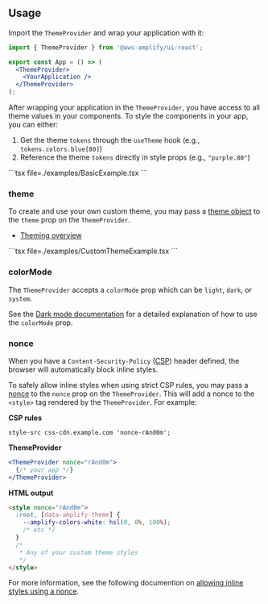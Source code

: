 

<ThemeAlert />

## Usage

Import the `ThemeProvider` and wrap your application with it:

```jsx
import { ThemeProvider } from '@aws-amplify/ui-react';

export const App = () => (
  <ThemeProvider>
    <YourApplication />
  </ThemeProvider>
);
```

After wrapping your application in the `ThemeProvider`, you have access to all theme values in your components. To style the components in your app, you can either:
1. Get the theme `tokens` through the `useTheme` hook (e.g., `tokens.colors.blue[80]`)
2. Reference the theme `tokens` directly in style props (e.g., `"purple.80"`)

<Example>
  <Flex>
    <BasicExample />
  </Flex>

  <ExampleCode>
    ```tsx file=./examples/BasicExample.tsx
    ```
    
  </ExampleCode>
</Example>

### theme

To create and use your own custom theme, you may pass a [theme object](https://ui.docs.amplify.aws/react/theming#theme-object) to the `theme` prop on the `ThemeProvider`. 

- [Theming overview](/theming)

<Example>
  <CustomThemeExample />

  <ExampleCode>
    ```tsx file=./examples/CustomThemeExample.tsx
    ```
    
  </ExampleCode>
</Example>

### colorMode

The `ThemeProvider` accepts a `colorMode` prop which can be `light`, `dark`, or `system`.

See the [Dark mode documentation](./dark-mode) for a detailed explanation of how to use the `colorMode` prop. 

### nonce

When you have a `Content-Security-Policy` ([CSP](https://developer.mozilla.org/en-US/docs/Web/HTTP/CSP)) header defined, the browser will automatically block inline styles. 

To safely allow inline styles when using strict CSP rules, you may pass a [nonce](https://developer.mozilla.org/en-US/docs/Web/HTML/Global_attributes/nonce) to the `nonce` prop on the `ThemeProvider`. This will add a nonce to the `<style>` tag rendered by the `ThemeProvider`. For example:

**CSP rules**
```
style-src css-cdn.example.com 'nonce-rAnd0m';
```

**ThemeProvider**
```jsx
<ThemeProvider nonce="rAnd0m">
  {/* your app */}
</ThemeProvider>
```

**HTML output**
```html
<style nonce="rAnd0m">
  :root, [data-amplify-theme] {
    --amplify-colors-white: hsl(0, 0%, 100%);
    /* etc */
  }
  /* 
   * Any of your custom theme styles
   */
</style>
```

For more information, see the following documention on [allowing inline styles using a nonce](https://content-security-policy.com/examples/allow-inline-style). 
